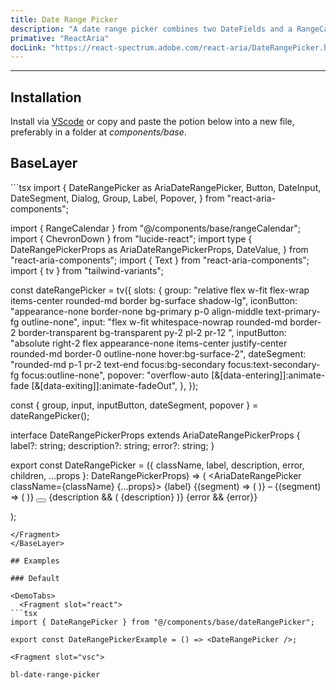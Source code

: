 ```yaml
---
title: Date Range Picker
description: "A date range picker combines two DateFields and a RangeCalendar popover to allow users to enter or select a date and time range."
primative: "ReactAria"
docLink: "https://react-spectrum.adobe.com/react-aria/DateRangePicker.html"
---
```

---

<MdxExample>
  <DateRangePickerExample client:load/>
</MdxExample>

## Installation

Install via [VScode](/docs/getting-started/vsc) or copy and paste the potion below into a new file, preferably in a folder at _components/base_.

## BaseLayer

<BaseLayer>
<Fragment slot="contentSlot">
```tsx
import {
  DateRangePicker as AriaDateRangePicker,
  Button,
  DateInput,
  DateSegment,
  Dialog,
  Group,
  Label,
  Popover,
} from "react-aria-components";

import { RangeCalendar } from "@/components/base/rangeCalendar";
import { ChevronDown } from "lucide-react";
import type {
  DateRangePickerProps as AriaDateRangePickerProps,
  DateValue,
} from "react-aria-components";
import { Text } from "react-aria-components";
import { tv } from "tailwind-variants";

const dateRangePicker = tv({
  slots: {
    group:
      "relative flex w-fit flex-wrap items-center rounded-md border bg-surface shadow-lg",
    iconButton:
      "appearance-none border-none bg-primary p-0 align-middle text-primary-fg outline-none",
    input:
      "flex w-fit whitespace-nowrap rounded-md border-2 border-transparent bg-transparent py-2 pl-2 pr-12 ",
    inputButton:
      "absolute right-2 flex appearance-none items-center justify-center rounded-md border-0 outline-none hover:bg-surface-2",
    dateSegment:
      "rounded-md p-1 pr-2 text-end focus:bg-secondary focus:text-secondary-fg focus:outline-none",
    popover:
      "overflow-auto [&[data-entering]]:animate-fade [&[data-exiting]]:animate-fadeOut",
  },
});

const { group, input, inputButton, dateSegment, popover } = dateRangePicker();

interface DateRangePickerProps<T extends DateValue>
  extends AriaDateRangePickerProps<T> {
  label?: string;
  description?: string;
  error?: string;
}

export const DateRangePicker = <T extends DateValue>({
  className,
  label,
  description,
  error,
  children,
  ...props
}: DateRangePickerProps<T>) => (
  <AriaDateRangePicker className={className} {...props}>
    <Label className="text-sm">{label}</Label>
    <Group className={group()}>
      <DateInput slot="start" className={input()}>
        {(segment) => (
          <DateSegment className={dateSegment()} segment={segment} />
        )}
      </DateInput>
      <span className="-ml-10" aria-hidden="true">
        –
      </span>
      <DateInput slot="end" className={input()}>
        {(segment) => (
          <DateSegment className={dateSegment()} segment={segment} />
        )}
      </DateInput>
      <Button className={inputButton()}>
        <ChevronDown />
      </Button>
    </Group>
    {description && (
      <Text className="text-sm" slot="description">
        {description}
      </Text>
    )}
    {error && <Text slot="error">{error}</Text>}
    <Popover className={popover()}>
      <Dialog>
        <RangeCalendar />
      </Dialog>
    </Popover>
  </AriaDateRangePicker>
);

```
</Fragment>
</BaseLayer>

## Examples

### Default 

<DemoTabs>
  <Fragment slot="react">
```tsx
import { DateRangePicker } from "@/components/base/dateRangePicker";

export const DateRangePickerExample = () => <DateRangePicker />;

```
  </Fragment>

    <Fragment slot="vsc">
```bash
bl-date-range-picker
```
  </Fragment>
</DemoTabs>


